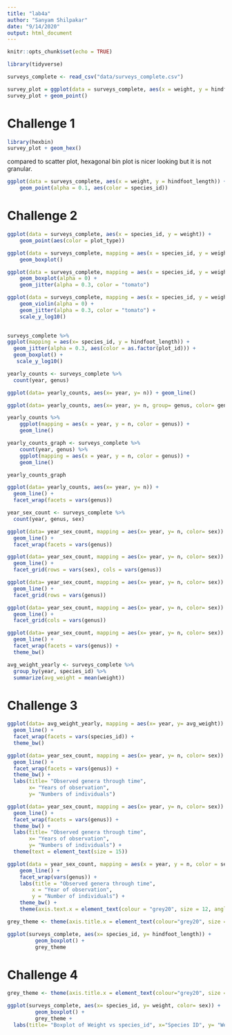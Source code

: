 ```yaml
---
title: "lab4a"
author: "Sanyam Shilpakar"
date: "9/14/2020"
output: html_document
---
```


```r
knitr::opts_chunk$set(echo = TRUE)
```

```r
library(tidyverse)
```

```r
surveys_complete <- read_csv("data/surveys_complete.csv")

```


```r
survey_plot = ggplot(data = surveys_complete, aes(x = weight, y = hindfoot_length)) 
survey_plot + geom_point()
```

# Challenge 1

```r
library(hexbin)
survey_plot + geom_hex()

```

  compared to scatter plot, hexagonal bin plot is nicer looking but it is not granular.

```r
ggplot(data = surveys_complete, aes(x = weight, y = hindfoot_length)) +
    geom_point(alpha = 0.1, aes(color = species_id))
```

# Challenge 2

```r
ggplot(data = surveys_complete, aes(x = species_id, y = weight)) +
    geom_point(aes(color = plot_type))
```


```r
ggplot(data = surveys_complete, mapping = aes(x = species_id, y = weight)) +
    geom_boxplot()
```
```r
ggplot(data = surveys_complete, mapping = aes(x = species_id, y = weight)) +
    geom_boxplot(alpha = 0) +
    geom_jitter(alpha = 0.3, color = "tomato")
```


```r
ggplot(data = surveys_complete, mapping = aes(x = species_id, y = weight)) +
    geom_violin(alpha = 0) +
    geom_jitter(alpha = 0.3, color = "tomato") +
    scale_y_log10()
    
```


```r
surveys_complete %>% 
ggplot(mapping = aes(x= species_id, y = hindfoot_length)) + 
  geom_jitter(alpha = 0.3, aes(color = as.factor(plot_id))) +
  geom_boxplot() +
   scale_y_log10()
```

```r
yearly_counts <- surveys_complete %>% 
  count(year, genus)
```


```r
ggplot(data= yearly_counts, aes(x= year, y= n)) + geom_line()
```


```r
ggplot(data= yearly_counts, aes(x= year, y= n, group= genus, color= genus)) + geom_line() 
```


```r
yearly_counts %>% 
    ggplot(mapping = aes(x = year, y = n, color = genus)) +
    geom_line()
```


```r

yearly_counts_graph <- surveys_complete %>%
    count(year, genus) %>% 
    ggplot(mapping = aes(x = year, y = n, color = genus)) +
    geom_line()

yearly_counts_graph
```


```r
ggplot(data= yearly_counts, aes(x= year, y= n)) + 
  geom_line() +
  facet_wrap(facets = vars(genus))
```


```r
year_sex_count <- surveys_complete %>% 
  count(year, genus, sex)
```


```r
ggplot(data= year_sex_count, mapping = aes(x= year, y= n, color= sex)) + 
  geom_line() +
  facet_wrap(facets = vars(genus))
```


```r
ggplot(data= year_sex_count, mapping = aes(x= year, y= n, color= sex)) + 
  geom_line() +
  facet_grid(rows = vars(sex), cols = vars(genus))
```


```r
ggplot(data= year_sex_count, mapping = aes(x= year, y= n, color= sex)) + 
  geom_line() +
  facet_grid(rows = vars(genus))
```


```r
ggplot(data= year_sex_count, mapping = aes(x= year, y= n, color= sex)) + 
  geom_line() +
  facet_grid(cols = vars(genus))
```


```r
ggplot(data= year_sex_count, mapping = aes(x= year, y= n, color= sex)) + 
  geom_line() +
  facet_wrap(facets = vars(genus)) +
  theme_bw()
```


```r
avg_weight_yearly <- surveys_complete %>% 
  group_by(year, species_id) %>% 
  summarize(avg_weight = mean(weight))
```

# Challenge 3

```r
ggplot(data= avg_weight_yearly, mapping = aes(x= year, y= avg_weight)) +
  geom_line() + 
  facet_wrap(facets = vars(species_id)) +
  theme_bw()
```


```r
ggplot(data= year_sex_count, mapping = aes(x= year, y= n, color= sex)) + 
  geom_line() +
  facet_wrap(facets = vars(genus)) +
  theme_bw() +
  labs(title= "Observed genera through time", 
       x= "Years of observation", 
       y= "Numbers of individuals")
```


```r
ggplot(data= year_sex_count, mapping = aes(x= year, y= n, color= sex)) + 
  geom_line() +
  facet_wrap(facets = vars(genus)) +
  theme_bw() +
  labs(title= "Observed genera through time", 
       x= "Years of observation", 
       y= "Numbers of individuals") +
  theme(text = element_text(size = 15))
```


```r
ggplot(data = year_sex_count, mapping = aes(x = year, y = n, color = sex)) +
    geom_line() +
    facet_wrap(vars(genus)) +
    labs(title = "Observed genera through time",
        x = "Year of observation",
        y = "Number of individuals") +
    theme_bw() +
    theme(axis.text.x = element_text(colour = "grey20", size = 12, angle = 90, hjust = 0.5, vjust = 0.5), axis.text.y = element_text(colour = "grey20", size = 6), strip.text = element_text(face = "italic"), text = element_text(size = 16))
```

```r
grey_theme <- theme(axis.title.x = element_text(colour="grey20", size = 12, angle = 90, hjust = 0.5, vjust = 0.5), axis.title.y = element_text(colour= "grey20", size= 12), text = element_text(size = 16)) 

ggplot(surveys_complete, aes(x= species_id, y= hindfoot_length)) +
         geom_boxplot() +
         grey_theme
```

# Challenge 4

```r
grey_theme <- theme(axis.title.x = element_text(colour="grey20", size = 12, hjust = 0.5, vjust = 0.5), axis.title.y = element_text(colour= "grey20", size= 12), text = element_text(size = 16)) 

ggplot(surveys_complete, aes(x= species_id, y= weight, color= sex)) +
         geom_boxplot() +
         grey_theme +
  labs(title= "Boxplot of Weight vs species_id", x="Species ID", y= "Weights") 
```


```r
```


```r
```


```r
```


```r
```


```r
```


```r
```


```r
```


